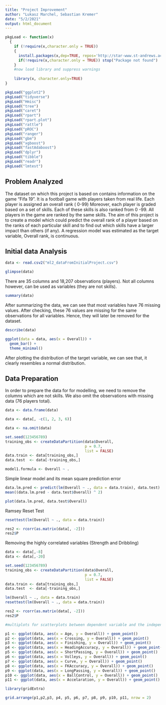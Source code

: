 ```yaml
---
title: "Project Improvement"
author: "Lukasz Marchel, Sebastian Kremer"
date: "5/2/2021"
output: html_document
---
```


```r

pkgLoad <- function(x)
  {
    if (!require(x,character.only = TRUE))
    {
      install.packages(x,dep=TRUE, repos='http://star-www.st-andrews.ac.uk/cran/')
      if(!require(x,character.only = TRUE)) stop("Package not found")
    }
    #now load library and suppress warnings
   
    library(x, character.only=TRUE)
}

pkgLoad("ggplot2")
pkgLoad("tidyverse")
pkgLoad("Hmisc")
pkgLoad("tree")
pkgLoad("caret")
pkgLoad("rpart")
pkgLoad("rpart.plot")
pkgLoad("rattle")
pkgLoad("pROC")
pkgLoad("ranger")
pkgLoad("gbm")
pkgLoad("xgboost")
pkgLoad("fastAdaboost")
pkgLoad("dplyr")
pkgLoad("tibble")
pkgLoad("readr")
pkgLoad("lmtest")
```

## Problem Analyzed


The dataset on which this project is based on contains information on the game "Fifa 19".  It is a football game with players taken from real life.  Each player is assigned an overall rank ( 0-99)  Moreover, each player is graded based on a set of skills.  Each of these skills is also ranked from 0 -99.  All players in the game are ranked by the same skills.  The aim of this project is to create a model which could predict the overall rank of a player based on the ranks of each particular skill and to find out which skills have a larger impact than others (if any).  A regression model was estimated as the target variable, Overall rank, is continuous.  


## Initial data Analysis

```r

data <- read.csv2("ml2_dataFromInitialProject.csv")

glimpse(data)

```


There are 35 columns and 18,207 observations (players).  Not all columns however, can be used as variables (they are not skills). 


```r
summary(data)
```


After summarizing the data, we can see that most variables have 76 missing values.  After checking, these 76 values are missing for the same observations for all variables.  Hence, they will later be removed for the dataset.


```r
describe(data)
```



```r
ggplot(data = data, aes(x = Overall)) +
  geom_bar() +
  theme_minimal()
```


After plotting the distribution of the target variable, we can see that, it clearly resembles a normal distribution.

## Data Preparation

In order to prepare the data for for modelling, we need to remove the columns which are not skills.  We also omit the observations with missing data (76 players total).



```r
data <- data.frame(data)

data <- data[, -c(1, 2, 3, 6)]

data <- na.omit(data)
```


```r

set.seed(123456789)
training_obs <- createDataPartition(data$Overall, 
                                    p = 0.7, 
                                    list = FALSE)
data.train <- data[training_obs,]
data.test  <- data[-training_obs,]

model1.formula <- Overall ~ .

```

Simple linear model and its mean square prediction error


```r
data.lm.pred <- predict(lm(Overall ~ ., data = data.train), data.test)
mean((data.lm.pred - data.test$Overall) ^ 2)
```

```r
plot(data.lm.pred, data.test$Overall)
```


Ramsey Reset Test

```r


resettest(lm(Overall ~ ., data = data.train))

```
```r

res2 <- rcorr(as.matrix(data[, -2]))
res2$P
```


Removing the highly correlated variables (Strength and Dribbling)


```r

data <- data[,-8]
data <- data[,-20]

```

```r
set.seed(123456789)
training_obs <- createDataPartition(data$Overall, 
                                    p = 0.7, 
                                    list = FALSE)
data.train <- data[training_obs,]
data.test  <- data[-training_obs,]

lm(Overall ~ ., data = data.train)
resettest(lm(Overall ~ ., data = data.train))

```


```r
res2 <- rcorr(as.matrix(data[, -2]))
res2$P
```


```r
#multiplots for scatterplots between dependent variable and the independent variables

p1 <- ggplot(data, aes(x = Age, y = Overall)) + geom_point()
p2 <- ggplot(data, aes(x = Crossing, y = Overall)) + geom_point()
p3 <- ggplot(data, aes(x = Finishing, y = Overall)) + geom_point()
p4 <- ggplot(data, aes(x = HeadingAccuracy, y = Overall)) + geom_point()
p5 <- ggplot(data, aes(x = ShortPassing, y = Overall)) + geom_point()
p6 <- ggplot(data, aes(x = Volleys, y = Overall)) + geom_point()
p7 <- ggplot(data, aes(x = Curve, y = Overall)) + geom_point()
p8 <- ggplot(data, aes(x = FKAccuracy, y = Overall)) + geom_point()
p9 <- ggplot(data, aes(x = LongPassing, y = Overall)) + geom_point()
p10 <- ggplot(data, aes(x = BallControl, y = Overall)) + geom_point()
p11 <- ggplot(data, aes(x = Accelaration, y = Overall)) + geom_point()

library(gridExtra)

grid.arrange(p1,p2,p3, p4, p5, p6, p7, p8, p9, p10, p11, nrow = 2)
```